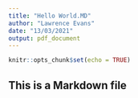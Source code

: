 ```yaml
---
title: "Hello World.MD"
author: "Lawrence Evans"
date: "13/03/2021"
output: pdf_document
---
```


```r
knitr::opts_chunk$set(echo = TRUE)
```

## This is a Markdown file
